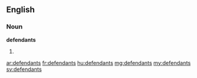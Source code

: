 ==English==

===Noun===
'''defendants'''
# {{plural of|defendant}}

[[ar:defendants]]
[[fr:defendants]]
[[hu:defendants]]
[[mg:defendants]]
[[my:defendants]]
[[sv:defendants]]